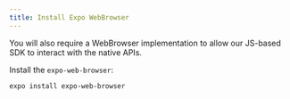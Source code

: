 ```yaml
---
title: Install Expo WebBrowser
---
```


You will also require a WebBrowser implementation to allow our JS-based SDK to interact with the native APIs.

Install the `expo-web-browser`:

```bash
expo install expo-web-browser
```
